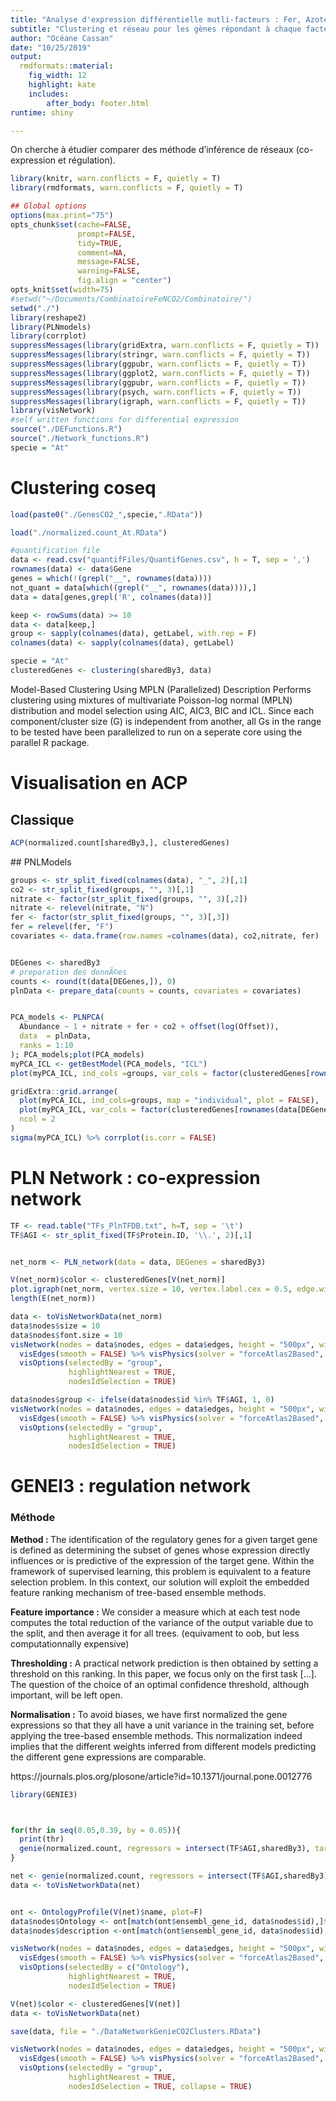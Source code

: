 ---
title: "Analyse d'expression différentielle mutli-facteurs : Fer, Azote et CO2"
subtitle: "Clustering et réseau pour les gènes répondant à chaque facteur"
author: "Océane Cassan"
date: "10/25/2019"
output: 
  rmdformats::material:
    fig_width: 12
    highlight: kate
    includes:
        after_body: footer.html
runtime: shiny

---

On cherche à étudier comparer des méthode d'inférence de réseaux (co-expression et régulation). 

```{r knitr_init, echo=FALSE, cache=FALSE}
library(knitr, warn.conflicts = F, quietly = T)
library(rmdformats, warn.conflicts = F, quietly = T)

## Global options
options(max.print="75")
opts_chunk$set(cache=FALSE,
               prompt=FALSE,
               tidy=TRUE,
               comment=NA,
               message=FALSE,
               warning=FALSE,
               fig.align = "center")
opts_knit$set(width=75)
#setwd("~/Documents/CombinatoireFeNCO2/Combinatoire/")
setwd("./")
library(reshape2)
library(PLNmodels)
library(corrplot)
suppressMessages(library(gridExtra, warn.conflicts = F, quietly = T))
suppressMessages(library(stringr, warn.conflicts = F, quietly = T))
suppressMessages(library(ggpubr, warn.conflicts = F, quietly = T))
suppressMessages(library(ggplot2, warn.conflicts = F, quietly = T))
suppressMessages(library(ggpubr, warn.conflicts = F, quietly = T))
suppressMessages(library(psych, warn.conflicts = F, quietly = T))
suppressMessages(library(igraph, warn.conflicts = F, quietly = T))
library(visNetwork)
#self written functions for differential expression
source("./DEFunctions.R")
source("./Network_functions.R")
specie = "At"
```


# Clustering coseq

```{r cluster}
load(paste0("./GenesCO2_",specie,".RData"))

load("./normalized.count_At.RData")

#quantification file
data <- read.csv("quantifFiles/QuantifGenes.csv", h = T, sep = ',')
rownames(data) <- data$Gene
genes = which(!(grepl("__", rownames(data))))
not_quant = data[which((grepl("__", rownames(data)))),]
data = data[genes,grepl('R', colnames(data))]

keep <- rowSums(data) >= 10
data <- data[keep,]
group <- sapply(colnames(data), getLabel, with.rep = F)
colnames(data) <- sapply(colnames(data), getLabel)

specie = "At"
clusteredGenes <- clustering(sharedBy3, data)
```

Model-Based Clustering Using MPLN (Parallelized)
Description
Performs clustering using mixtures of multivariate Poisson-log normal (MPLN) distribution and model selection using AIC, AIC3, BIC and ICL. Since each component/cluster size (G) is independent from another, all Gs in the range to be tested have been parallelized to run on a seperate core using the parallel R package.



# Visualisation en ACP

## Classique

```{r acp}

ACP(normalized.count[sharedBy3,], clusteredGenes)

```

 ## PNLModels


```{r acpPLN}

groups <- str_split_fixed(colnames(data), "_", 2)[,1]
co2 <- str_split_fixed(groups, "", 3)[,1]
nitrate <- factor(str_split_fixed(groups, "", 3)[,2])
nitrate <- relevel(nitrate, "N")
fer <- factor(str_split_fixed(groups, "", 3)[,3])
fer = relevel(fer, "F")
covariates <- data.frame(row.names =colnames(data), co2,nitrate, fer)


DEGenes <- sharedBy3
# preparation des donnÃ©es
counts <- round(t(data[DEGenes,]), 0)
plnData <- prepare_data(counts = counts, covariates = covariates)


PCA_models <- PLNPCA(
  Abundance ~ 1 + nitrate + fer + co2 + offset(log(Offset)),
  data  = plnData, 
  ranks = 1:10
); PCA_models;plot(PCA_models)
myPCA_ICL <- getBestModel(PCA_models, "ICL") 
plot(myPCA_ICL, ind_cols =groups, var_cols = factor(clusteredGenes[rownames(data[DEGenes,])]))

gridExtra::grid.arrange(
  plot(myPCA_ICL, ind_cols=groups, map = "individual", plot = FALSE),
  plot(myPCA_ICL, var_cols = factor(clusteredGenes[rownames(data[DEGenes,])]), map = "variable", plot = FALSE),
  ncol = 2
)
sigma(myPCA_ICL) %>% corrplot(is.corr = FALSE)
```



# PLN Network : co-expression network

```{r plnCO2}

TF <- read.table("TFs_PlnTFDB.txt", h=T, sep = '\t')
TF$AGI <- str_split_fixed(TF$Protein.ID, '\\.', 2)[,1]


net_norm <- PLN_network(data = data, DEGenes = sharedBy3)

V(net_norm)$color <- clusteredGenes[V(net_norm)]
plot.igraph(net_norm, vertex.size = 10, vertex.label.cex = 0.5, edge.width = 0.5) 
length(E(net_norm))

data <- toVisNetworkData(net_norm)
data$nodes$size = 10
data$nodes$font.size = 10
visNetwork(nodes = data$nodes, edges = data$edges, height = "500px", width = "100%") %>%
  visEdges(smooth = FALSE) %>% visPhysics(solver = "forceAtlas2Based", timestep = 1, minVelocity=10, maxVelocity = 10, stabilization = F)%>%
  visOptions(selectedBy = "group", 
             highlightNearest = TRUE, 
             nodesIdSelection = TRUE)

data$nodes$group <- ifelse(data$nodes$id %in% TF$AGI, 1, 0)
visNetwork(nodes = data$nodes, edges = data$edges, height = "500px", width = "100%") %>%
  visEdges(smooth = FALSE) %>% visPhysics(solver = "forceAtlas2Based", timestep = 1, minVelocity=10, maxVelocity = 10, stabilization = F) %>%
  visOptions(selectedBy = "group", 
             highlightNearest = TRUE, 
             nodesIdSelection = TRUE)


```

# GENEI3 : regulation network

### Méthode 

**Method : **
The identification of the regulatory genes for a given target gene is defined as determining the subset of genes whose expression directly influences or is predictive of the expression of the target gene. Within the framework of supervised learning, this problem is equivalent to a feature selection problem. In this context, our solution will exploit the embedded feature ranking mechanism of tree-based ensemble methods.

**Feature importance :** We consider a measure which at each test node computes the total reduction of the variance of the output variable due to the split, and then average it for all trees. (equivament to oob, but less computationnally expensive)


**Thresholding :** 
A practical network prediction is then obtained by setting a threshold on this ranking. In this paper, we focus only on the first task [...]. The question of the choice of an optimal confidence threshold, although important, will be left open.


**Normalisation :** To avoid biases, we have first normalized the gene expressions so that they all have a unit variance in the training set, before applying the tree-based ensemble methods. This normalization indeed implies that the different weights inferred from different models predicting the different gene expressions are comparable.

https://journals.plos.org/plosone/article?id=10.1371/journal.pone.0012776


```{r genie}

library(GENIE3)



for(thr in seq(0.05,0.39, by = 0.05)){
  print(thr)
  genie(normalized.count, regressors = intersect(TF$AGI,sharedBy3), targets = sharedBy3, thr = thr)
}

net <- genie(normalized.count, regressors = intersect(TF$AGI,sharedBy3), targets = sharedBy3, thr = 0.25)
data <- toVisNetworkData(net)


ont <- OntologyProfile(V(net)$name, plot=F)
data$nodes$Ontology <- ont[match(ont$ensembl_gene_id, data$nodes$id),]$external_gene_name
data$nodes$description <-ont[match(ont$ensembl_gene_id, data$nodes$id),]$description

visNetwork(nodes = data$nodes, edges = data$edges, height = "500px", width = "100%") %>%
  visEdges(smooth = FALSE) %>% visPhysics(solver = "forceAtlas2Based", timestep = 1, minVelocity=10, maxVelocity = 10, stabilization = F)%>%
  visOptions(selectedBy = c("Ontology"), 
             highlightNearest = TRUE, 
             nodesIdSelection = TRUE)

V(net)$color <- clusteredGenes[V(net)]
data <- toVisNetworkData(net)

save(data, file = "./DataNetworkGenieCO2Clusters.RData")

visNetwork(nodes = data$nodes, edges = data$edges, height = "500px", width = "100%") %>%
  visEdges(smooth = FALSE) %>% visPhysics(solver = "forceAtlas2Based", timestep = 1, minVelocity=10, maxVelocity = 10, stabilization = F)%>%
  visOptions(selectedBy = "group", 
             highlightNearest = TRUE, 
             nodesIdSelection = TRUE, collapse = TRUE)

```